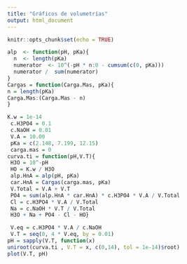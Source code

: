 ---
title: "Gráficos de volumetrías"
output: html_document
---

```{r setup, include=FALSE}
knitr::opts_chunk$set(echo = TRUE)
```

```{r}
alp  <- function(pH, pKa){
  n  <- length(pKa)
  numerator  <- 10^(-pH * n:0 - cumsum(c(0, pKa)))
  numerator /  sum(numerator)
}
Cargas = function(Carga.Mas, pKa){
n = length(pKa)
Carga.Mas:(Carga.Mas - n)
}
```

```{r}
K.w = 1e-14
 c.H3PO4 = 0.1
 c.NaOH = 0.01
 V.A = 10.00
 pKa = c(2.148, 7.199, 12.15)
 carga.mas = 0
curva.ti = function(pH,V.T){
 H3O = 10^-pH
 HO = K.w / H3O
 alp.HnA = alp(pH, pKa)
 car.HnA = Cargas(carga.mas, pKa)
 V.Total = V.A + V.T
 PO4 = sum(alp.HnA * car.HnA) * c.H3PO4 * V.A / V.Total
 Cl = c.H3PO4 * V.A / V.Total
 Na = c.NaOH * V.T / V.Total
 H3O + Na + PO4 - Cl - HO}

 V.eq = c.H3PO4 * V.A / c.NaOH
 V.T = seq(0, 4 * V.eq, by = 0.01)
pH = sapply(V.T, function(x)
uniroot(curva.ti , V.T = x, c(0,14), tol = 1e-14)$root)
plot(V.T, pH)

```

